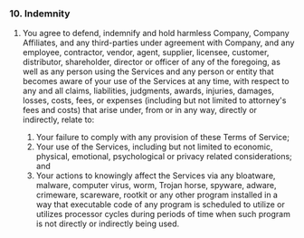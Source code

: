 ### 10. Indemnity

1.  You agree to defend, indemnify and hold harmless Company, Company
    Affiliates, and any third-parties under agreement with Company, and
    any employee, contractor, vendor, agent, supplier, licensee,
    customer, distributor, shareholder, director or officer of any of
    the foregoing, as well as any person using the Services and any
    person or entity that becomes aware of your use of the Services at
    any time, with respect to any and all claims, liabilities,
    judgments, awards, injuries, damages, losses, costs, fees, or
    expenses (including but not limited to attorney's fees and costs)
    that arise under, from or in any way, directly or indirectly, relate
    to:

    1.  Your failure to comply with any provision of these Terms of
        Service;
    2.  Your use of the Services, including but not limited to economic,
        physical, emotional, psychological or privacy related
        considerations; and
    3.  Your actions to knowingly affect the Services via any bloatware,
        malware, computer virus, worm, Trojan horse, spyware, adware,
        crimeware, scareware, rootkit or any other program installed in
        a way that executable code of any program is scheduled to
        utilize or utilizes processor cycles during periods of time when
        such program is not directly or indirectly being used.